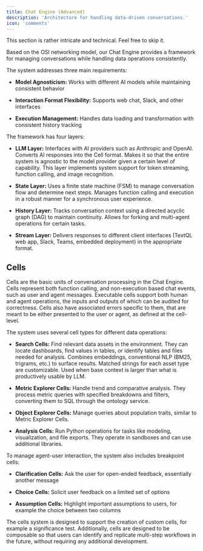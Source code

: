 ```yaml
---
title: Chat Engine (Advanced)
description: 'Architecture for handling data-driven conversations.'
icon: 'comments'
---
```


<Warning>This section is rather intricate and technical. Feel free to skip it.</Warning>

Based on the OSI networking model, our Chat Engine provides a framework for managing conversations while handling data operations consistently.

The system addresses three main requirements:

- **Model Agnosticism:** Works with different AI models while maintaining consistent behavior

- **Interaction Format Flexibility:** Supports web chat, Slack, and other interfaces

- **Execution Management:** Handles data loading and transformation with consistent history tracking

The framework has four layers:

- **LLM Layer:** Interfaces with AI providers such as Anthropic and OpenAI. Converts AI responses into the Cell format. Makes it so that the entire system is agnostic to the model provider given a certain level of capability. This layer implements system support for token streaming, function calling, and image recognition. 

- **State Layer:** Uses a finite state machine (FSM) to manage conversation flow and determine next steps. Manages function calling and execution in a robust manner for a synchronous user experience.

- **History Layer:** Tracks conversation context using a directed acyclic graph (DAG) to maintain continuity. Allows for forking and multi-agent operations for certain tasks.

- **Stream Layer:** Delivers responses to different client interfaces (TextQL web app, Slack, Teams, embedded deployment) in the appropriate format.

## Cells

Cells are the basic units of conversation processing in the Chat Engine. Cells represent both function calling, and non-execution based chat events, such as user and agent messages. Executable cells support both human and agent operations, the inputs and outputs of which can be audited for correctness. Cells also have associated errors specific to them, that are meant to be either presented to the user or agent, as defined at the cell-level.

The system uses several cell types for different data operations:

- **Search Cells:** Find relevant data assets in the environment. They can locate dashboards, find values in tables, or identify tables and files needed for analysis. Combines embeddings, conventional NLP (BM25, trigrams, etc.) to surface results. Matched strings for each asset type are customizable. Used when base context is larger than what is productively usable by LLM.

- **Metric Explorer Cells:** Handle trend and comparative analysis. They process metric queries with specified breakdowns and filters, converting them to SQL through the ontology service.

- **Object Explorer Cells:** Manage queries about population traits, similar to Metric Explorer Cells.

- **Analysis Cells:** Run Python operations for tasks like modeling, visualization, and file exports. They operate in sandboxes and can use additional libraries.

To manage agent-user interaction, the system also includes breakpoint cells:

- **Clarification Cells:** Ask the user for open-ended feedback, essentially another message

- **Choice Cells:** Solicit user feedback on a limited set of options

- **Assumption Cells:** Highlight important assumptions to users, for example the choice between two columns

The cells system is designed to support the creation of custom cells, for example a significance test. Additionally, cells are designed to be composable so that users can identify and replicate multi-step workflows in the future, without requiring any additional development. 
